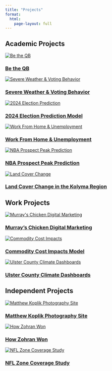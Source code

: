 ```yaml
---
title: "Projects"
format:
  html:
    page-layout: full
---
```


## Academic Projects

<div class="grid">

<div class="card">
  <a href="projects/be-the-qb/index.html">
    <img src="projects/be-the-qb/be-the-qb.jpg" alt="Be the QB">
    <h3>Be the QB</h3>
  </a>
</div>

<div class="card">
  <a href="projects/severe-weather/index.html">
    <img src="projects/severe-weather/severe-weather.jpg" alt="Severe Weather & Voting Behavior">
    <h3>Severe Weather & Voting Behavior</h3>
  </a>
</div>

<div class="card">
  <a href="projects/election-prediction/index.html">
    <img src="projects/election-prediction/election-prediction.jpg" alt="2024 Election Prediction">
    <h3>2024 Election Prediction Model</h3>
  </a>
</div>

<div class="card">
  <a href="projects/work-from-home/index.html">
    <img src="projects/work-from-home/work-from-home.jpg" alt="Work From Home & Unemployment">
    <h3>Work From Home & Unemployment</h3>
  </a>
</div>

<div class="card">
  <a href="projects/nba-prospect-boosting/index.html">
    <img src="projects/nba-prospect-boosting/nba-prospect-boosting.jpg" alt="NBA Prospect Peak Prediction">
    <h3>NBA Prospect Peak Prediction</h3>
  </a>
</div>

<div class="card">
  <a href="projects/land-cover/index.html">
    <img src="projects/land-cover/land-cover.jpg" alt="Land Cover Change">
    <h3>Land Cover Change in the Kolyma Region</h3>
  </a>
</div>

</div>

## Work Projects

<div class="grid">

<div class="card">
  <a href="projects/murrays-chicken-digital-marketing/index.html">
    <img src="projects/murrays-chicken-digital-marketing/murrays-chicken-digital-marketing.jpg" alt="Murray's Chicken Digital Marketing">
    <h3>Murray's Chicken Digital Marketing</h3>
  </a>
</div>

<div class="card">
  <a href="projects/commodity-cost-impacts/index.html">
    <img src="projects/commodity-cost-impacts/commodity-cost-impacts.jpg" alt="Commodity Cost Impacts">
    <h3>Commodity Cost Impacts Model</h3>
  </a>
</div>

<div class="card">
  <a href="projects/ulster-county-climate-dashboards/index.html">
    <img src="projects/ulster-county-climate-dashboards/ulster-county-climate-dashboards.jpg" alt="Ulster County Climate Dashboards">
    <h3>Ulster County Climate Dashboards</h3>
  </a>
</div>

</div>

## Independent Projects

<div class="grid">

<div class="card">
  <a href="projects/matthew-koplik-photography/index.html">
    <img src="projects/matthew-koplik-photography/matthew-koplik-photography.jpg" alt="Matthew Koplik Photography Site">
    <h3>Matthew Koplik Photography Site</h3>
  </a>
</div>

<div class="card">
  <a href="projects/how-zohran-won/index.html">
    <img src="projects/how-zohran-won/how-zohran-won.jpg" alt="How Zohran Won">
    <h3>How Zohran Won</h3>
  </a>
</div>

<div class="card">
  <a href="projects/nfl-zone-coverage/index.html">
    <img src="projects/nfl-zone-coverage/nfl-zone-coverage.jpg" alt="NFL Zone Coverage Study">
    <h3>NFL Zone Coverage Study</h3>
  </a>
</div>

</div>